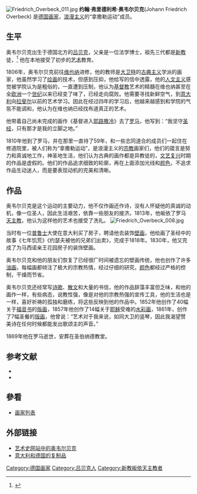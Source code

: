 [[File:Friedrich_Overbeck_011.jpg|thumb]]
'''约翰·弗里德利希·奥韦尔贝克'''(Johann Friedrich Overbeck) {{BD|1789年|7月4日|1869年|}}是[[德国|德国]][[画家|画家]]，[[浪漫主义|浪漫主义]]的“拿撒勒运动”成员。

==生平==
奥韦尔贝克出生于德国北方的[[吕贝克|吕贝克]]，父亲是一位法学博士，祖先三代都是[[基督教新教|新教]]徒，<ref>{{Cite web |url=http://de.wikipedia.org/wiki/Christian_Adolph_Overbeck |title=Christian Adolph Overbeck |access-date=2007-12-22 |archive-date=2021-04-16 |archive-url=https://web.archive.org/web/20210416052918/https://de.wikipedia.org/wiki/Christian_Adolph_Overbeck |dead-url=no }}</ref> 他在本地接受了初步的[[艺术|艺术]]教育。

1806年，奥韦尔贝克前往[[维也纳|维也纳]]进修，他的教师是[[大卫特|大卫特]]的[[古典主义|古典主义]]学派的画家，他虽然学习了[[绘画|绘画]]的技术，但感到压抑，他给写的信中透露，他的[[人文主义|人文主义]]感觉被学院认为是粗俗的，一直遭到压制，他认为[[基督教|基督教]]艺术的精髓在维也纳甚至在全[[欧洲|欧洲]]一个[[世纪|世纪]]以来已经变了味了，已经走向腐败。他需要寻找新鲜空气，到[[意大利|意大利]]向[[拉斐尔|拉斐尔]]以前的艺术学习。因此在经过四年的学习后，他越来越感到和学院的气氛不能调和，他认为在维也纳已经找布道真正的艺术。

{{cquote|啊！我受够了，我的兴趣一直放到[[基督|基督]]和圣母身上，但到处也找不到答案。}}

他带着自己尚未完成的画作《基督进入[[耶路撒冷|耶路撒冷]]》去了[[罗马|罗马]]，他写到：“我坚守[[圣经|圣经]]，只有那才是我的立脚之地。”

1810年他到了罗马，并在那里一直待了59年，和一些志同道合的成员们一起住在修道院里，被人们称为“拿撒勒运动”，是浪漫主义的[[宗教|宗教]]画家们，他们的箴言是努力和真诚地工作，神圣地生活，他们认为古典的画作都是异教徒的，[[文艺复兴|文艺复兴]]时期的作品是虚假的。他们的作品追求细致的轮廓，再在上面添加光线和[[颜色|颜色]]，不追求作品生动迷人，而是要表现动机的完美和清晰。

== 作品 ==

奥韦尔贝克是这个运动的主要动力，他不仅作画还作诗，没有人怀疑他的真诚的动机，像一位圣人，因此生活艰苦，依靠一些朋友的接济。1813年，他皈依了罗马[[天主教|天主教]]，他认为这样他的艺术也接受了洗礼。
[[File:Friedrich_Overbeck_008.jpg|thumb]]

当时有一位[[普鲁士|普鲁士]]大使在意大利买了房子，聘请他去装饰[[壁画|壁画]]，他给画了圣经中的故事《七年饥荒》《约瑟夫被他的兄弟们出卖》，完成于1818年。1830年，他又完成了为马西诺亲王花园房子的装饰壁画。

奥韦尔贝克和他的朋友们恢复了已经很厂时间被遗忘的壁画传统，他也创作了许多[[油画|油画]]，每幅画都倾注了极大的宗教热情，经过仔细的研究，[[颜色|颜色]]都经过严格的控制，干燥而节省。

奥韦尔贝克还经常写[[诗歌|诗歌]]、[[散文|散文]]和大量的书信，他的作品辞藻丰富但乏味，和他的画作一样，有些病态，说教性强，像是对他的宗教热强的宣传工具，他的生活也是一样，喜好祈祷的孤独和磨练，将这些反映到他的作品中。1852年他创作了40幅关于[[福音书|福音书]]的[[版画|版画]]，1857年他创作了14幅关于[[耶稣|耶稣]]受难的[[水彩画|水彩画]]，1861年，创作了7幅圣餐的[[版画|版画]]，他曾说：“艺术对于我来说，如同大卫的竖琴，因此我渴望赞美诗在任何时候都能发出歌颂主的声音。”

1869年他在罗马逝世，安葬在圣伯纳德教堂。


==参考文献==
*<references/>
*{{1911}}
{{commonscat|Friedrich Overbeck}}


== 參看 ==
*[[画家列表|画家列表]]

==外部链接==
*[http://www.all-art.org/neoclasscism/overbeck1.html 艺术史网站中的奥韦尔贝克] {{Wayback|url=http://www.all-art.org/neoclasscism/overbeck1.html |date=20170904233957 }}
*[http://www.lilithgallery.com/gallery/moffat/2002-medium_italyandgermany-repro-charlesmoffat.jpg 意大利和德国的复制品] {{Wayback|url=http://www.lilithgallery.com/gallery/moffat/2002-medium_italyandgermany-repro-charlesmoffat.jpg |date=20160304193515 }}

{{Authority control}}
{{DEFAULTSORT:Overbeck, Johann Friedrich}}

[[Category:德国画家|Category:德国画家]]
[[Category:吕贝克人|Category:吕贝克人]]
[[Category:新教皈依天主教者|Category:新教皈依天主教者]]